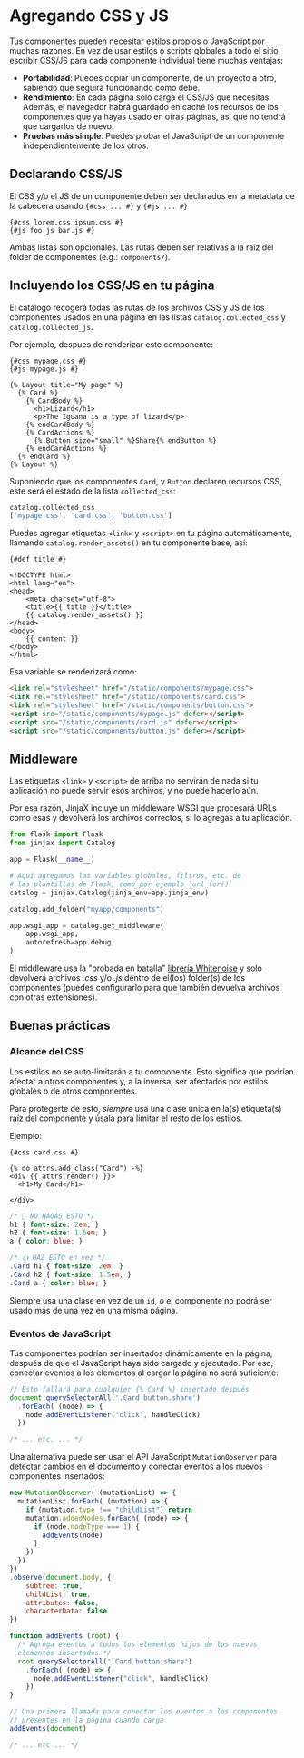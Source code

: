 # Agregando CSS y JS

Tus componentes pueden necesitar estilos propios o JavaScript por muchas razones. En vez de usar estilos o scripts globales a todo el sitio, escribir CSS/JS para cada componente individual tiene muchas ventajas:

- **Portabilidad**: Puedes copiar un componente, de un proyecto a otro, sabiendo que seguirá funcionando como debe.
- **Rendimiento**: En cada página solo carga el CSS/JS que necesitas. Además, el navegador habrá guardado en caché los recursos de los componentes que ya hayas usado en otras páginas, así que no tendrá que cargarlos de nuevo.
- **Pruebas más simple**: Puedes probar el JavaScript de un componente independientemente de los otros.


## Declarando CSS/JS

El CSS y/o el JS de un componente deben ser declarados en la metadata de la cabecera usando `{#css ... #}` y `{#js ... #}`

```html+jinja
{#css lorem.css ipsum.css #}
{#js foo.js bar.js #}
```

Ambas listas son opcionales.
Las rutas deben ser relativas a la raíz del folder de componentes (e.g.: `components/`).


## Incluyendo los CSS/JS en tu página

El catálogo recogerá todas las rutas de los archivos CSS y JS de los componentes usados en una página en las listas `catalog.collected_css` y `catalog.collected_js`.

Por ejemplo, despues de renderizar este componente:

```html+jinja title="components/MyPage.jinja"
{#css mypage.css #}
{#js mypage.js #}

{% Layout title="My page" %}
  {% Card %}
    {% CardBody %}
      <h1>Lizard</h1>
      <p>The Iguana is a type of lizard</p>
    {% endCardBody %}
    {% CardActions %}
      {% Button size="small" %}Share{% endButton %}
    {% endCardActions %}
  {% endCard %}
{% Layout %}
```

Suponiendo que los componentes `Card`, y `Button` declaren recursos CSS, este será el estado de la lista `collected_css`:

```py
catalog.collected_css
['mypage.css', 'card.css', 'button.css']
```

Puedes agregar etiquetas `<link>` y `<script>` en tu página automáticamente, llamando `catalog.render_assets()` en tu componente base, así:

```html+jinja title="components/Layout.jinja" hl_lines="7"
{#def title #}

<!DOCTYPE html>
<html lang="en">
<head>
	<meta charset="utf-8">
	<title>{{ title }}</title>
	{{ catalog.render_assets() }}
</head>
<body>
	{{ content }}
</body>
</html>
```

Esa variable se renderizará como:

```html
<link rel="stylesheet" href="/static/components/mypage.css">
<link rel="stylesheet" href="/static/components/card.css">
<link rel="stylesheet" href="/static/components/button.css">
<script src="/static/components/mypage.js" defer></script>
<script src="/static/components/card.js" defer></script>
<script src="/static/components/button.js" defer></script>
```

## Middleware

Las etiquetas `<link>` y `<script>` de arriba no servirán de nada si tu aplicación no puede servir esos archivos, y no puede hacerlo aún.

Por esa razón, JinjaX incluye un middleware WSGI que procesará URLs como esas y devolverá los archivos correctos, si lo agregas a tu aplicación.

```py hl_lines="16-19"
from flask import Flask
from jinjax import Catalog

app = Flask(__name__)

# Aquí agregamos las variables globales, filtros, etc. de
# las plantillas de Flask, como por ejemplo `url_for()`
catalog = jinjax.Catalog(jinja_env=app.jinja_env)

catalog.add_folder("myapp/components")

app.wsgi_app = catalog.get_middleware(
    app.wsgi_app,
    autorefresh=app.debug,
)
```
El middleware usa la "probada en batalla" [librería Whitenoise](http://whitenoise.evans.io/) y solo devolverá archivos *.css* y/o *.js* dentro de el(los) folder(s) de los componentes (puedes configurarlo para que también devuelva archivos con otras extensiones).


## Buenas prácticas

### Alcance del CSS

Los estilos no se auto-limitarán a tu componente. Esto significa que podrían afectar a otros componentes y, a la inversa, ser afectados por estilos globales o de otros componentes.

Para protegerte de esto, *siempre* usa una clase única en la(s) etiqueta(s) raíz del componente y úsala para limitar el resto de los estilos.

Ejemplo:

```html+jinja title="components/Card.jinja"
{#css card.css #}

{% do attrs.add_class("Card") -%}
<div {{ attrs.render() }}>
  <h1>My Card</h1>
  ...
</div>
```

```css title="components/card.css"
/* 🚫 NO HAGAS ESTO */
h1 { font-size: 2em; }
h2 { font-size: 1.5em; }
a { color: blue; }

/* 👍 HAZ ESTO en vez */
.Card h1 { font-size: 2em; }
.Card h2 { font-size: 1.5em; }
.Card a { color: blue; }

```

Siempre usa una clase en vez de un `id`, o el componente no podrá ser usado más de una vez en una misma página.


### Eventos de JavaScript

Tus componentes podrían ser insertados dinámicamente en la página, después de que el JavaScript haya sido cargado y ejecutado. Por eso, conectar eventos a los elementos al cargar la página no será suficiente:

```js title="components/card.js"
// Esto fallará para cualquier {% Card %} insertado después
document.querySelectorAll('.Card button.share')
  .forEach( (node) => {
    node.addEventListener("click", handleClick)
  })

/* ... etc. ... */
```

Una alternativa puede ser usar el API JavaScript `MutationObserver` para detectar cambios en el documento y conectar eventos a los nuevos componentes insertados:

```js title="components/card.js"
new MutationObserver( (mutationList) => {
  mutationList.forEach( (mutation) => {
    if (mutation.type !== "childList") return
    mutation.addedNodes.forEach( (node) => {
      if (node.nodeType === 1) {
        addEvents(node)
      }
    })
  })
})
.observe(document.body, {
    subtree: true,
    childList: true,
    attributes: false,
    characterData: false
})

function addEvents (root) {
  /* Agrega eventos a todos los elementos hijos de los nuevos
  elementos insertados */
  root.querySelectorAll('.Card button.share')
    .forEach( (node) => {
      node.addEventListener("click", handleClick)
    })
}

// Una primera llamada para conectar los eventos a los componentes
// presentes en la página cuando carga
addEvents(document)

/* ... etc ... */
```
